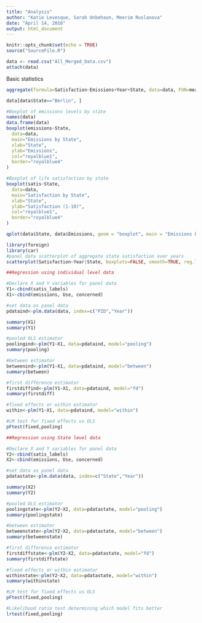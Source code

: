 ```yaml
---
title: "Analysis"
author: "Katie Levesque, Sarah Unbehaun, Meerim Ruslanova"
date: "April 14, 2016"
output: html_document
---
```


```r
knitr::opts_chunk$set(echo = TRUE)
source("SourceFile.R")
```


```r
data <- read.csv("All_Merged_Data.csv")
attach(data)
```

Basic statistics

```r
aggregate(formula=Satisfaction~Emissions+Year+State, data=data, FUN=mean)

data[data$State=="Berlin", ]
```

```r

#Boxplot of emissions levels by state
names(data)
data.frame(data)
boxplot(emissions~State,
  data=data,
  main="Emissions by State",
  xlab="State",
  ylab="Emissions",
  col="royalblue1",
  border="royalblue4"
)
```

```r
#Boxplot of life satisfaction by state
boxplot(satis~State,
  data=data,
  main="Satisfaction by State",
  xlab="State",
  ylab="Satisfaction (1-10)",
  col="royalblue1",
  border="royalblue4"
)
```

```r
qplot(data$State, data$Emissions, geom = "boxplot", main = "Emissions by State", xlab = "State", ylab = "Emissions", fill = factor(data$State)) + guides(fill=FALSE)
```

```r
library(foreign)
library(car)
#panel data scatterplot of aggregate state satisfaction over years
scatterplot(Satisfaction~Year|State, boxplots=FALSE, smooth=TRUE, reg.line=FALSE, data=Panel)
```


```r
##Regression using individual level data

#Declare X and Y variables for panel data
Y1<-cbind(satis_labels)
X1<-cbind(emissions, Use, concerned)

#set data as panel data
pdataind<-plm.data(data, index=c("PID","Year"))

summary(X1)
summary(Y1)

#pooled OLS estimator
poolingind<-plm(Y1~X1, data=pdataind, model="pooling")
summary(pooling)

#between estimator
betweenind<-plm(Y1~X1, data=pdataind, model="between")
summary(between)

#first difference estimator
firstdiffind<-plm(Y1~X1, data=pdataind, model="fd")
summary(firstdiff)

#fixed effects or within estimator
within<-plm(Y1~X1, data=pdataind, model="within")

#LM test for fixed effects vs OLS
pFtest(fixed,pooling)
```

```r
##Regression using State level data

#Declare X and Y variables for panel data
Y2<-cbind(satis_labels)
X2<-cbind(emissions, Use, concerned)

#set data as panel data
pdatastate<-plm.data(data, index=c("State","Year"))

summary(X2)
summary(Y2)

#pooled OLS estimator
poolingstate<-plm(Y2~X2, data=pdatastate, model="pooling")
summary(poolingstate)

#between estimator
betweenstate<-plm(Y2~X2, data=pdatastate, model="between")
summary(betweenstate)

#first difference estimator
firstdiffstate<-plm(Y2~X2, data=pdatastate, model="fd")
summary(firstdiffstate)

#fixed effects or within estimator
withinstate<-plm(Y2~X2, data=pdatastate, model="within")
summary(withinstate)

#LM test for fixed effects vs OLS
pFtest(fixed,pooling)

#Likelihood ratio test determining which model fits better
lrtest(fixed,pooling)  
```

